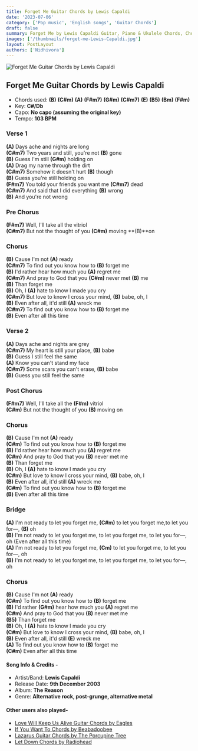 ```yaml
---
title: Forget Me Guitar Chords by Lewis Capaldi
date: '2023-07-06'
category: ['Pop music', 'English songs', 'Guitar Chords']
draft: false
summary: Forget Me by Lewis Capaldi Guitar, Piano & Ukulele Chords, Chords used - (B) (C#m) (A) (F#m7) (G#m) (C#m7) (E) (B5) (Bm) (F#m) Capo - No Capo , Key - C# Major
images: ['/thumbnails/forget-me-Lewis-Capaldi.jpg']
layout: PostLayout
authors: ['Nidhivora']
---
```


![Forget Me Guitar Chords by Lewis Capaldi](/thumbnails/forget-me-Lewis-Capaldi.jpg)
## Forget Me Guitar Chords by Lewis Capaldi

- Chords used: **(B)** **(C#m)** **(A)** **(F#m7)** **(G#m)** **(C#m7)** **(E)** **(B5)** **(Bm)** **(F#m)**
- Key: **C#/Db**
- Capo: **No capo (assuming the original key)**
- Tempo: **103 BPM**

### Verse 1

**(A)** Days ache and nights are long \
**(C#m7)** Two years and still, you're not **(B)** gone \
**(B)** Guess I'm still **(G#m)** holding on \
**(A)** Drag my name through the dirt \
**(C#m7)** Somehow it doesn't hurt **(B)** though \
**(B)** Guess you're still holding on \
**(F#m7)** You told your friends you want me **(C#m7)** dead \
**(C#m7)** And said that I did everything **(B)** wrong \
**(B)** And you're not wrong

### Pre Chorus

**(F#m7)** Well, I'll take all the vitriol \
**(C#m7)** But not the thought of you **(C#m)** moving **(B)**on

### Chorus

**(B)** Cause I'm not **(A)** ready \
**(C#m7)** To find out you know how to **(B)** forget me \
**(B)** I'd rather hear how much you **(A)** regret me \
**(C#m7)** And pray to God that you **(C#m)** never met **(B)** me \
**(B)** Than forget me \
**(B)** Oh, I **(A)** hate to know I made you cry \
**(C#m7)** But love to know I cross your mind, **(B)** babe, oh, I \
**(B)** Even aftеr all, it'd still **(A)** wreck me \
**(C#m7)** To find out you know how to **(B)** forget mе \
**(B)** Even after all this time

### Verse 2

**(A)** Days ache and nights are grey \
**(C#m7)** My heart is still your place, **(B)** babe \
**(B)** Guess I still feel the same \
**(A)** Know you can't stand my face \
**(C#m7)** Some scars you can't erase, **(B)** babe \
**(B)** Guess you still feel the same

### Post Chorus

**(F#m7)** Well, I'll take all the **(F#m)** vitriol \
**(C#m)** But not the thought of you **(B)** moving on

### Chorus

**(B)** Cause I'm not **(A)** ready \
**(C#m)** To find out you know how to **(B)** forget me \
**(B)** I'd rather hear how much you **(A)** regret me \
**(C#m)** And pray to God that you **(B)** never met me \
**(B)** Than forget me \
**(B)** Oh, I **(A)** hate to know I made you cry \
**(C#m)** But love to know I cross your mind, **(B)** babe, oh, I \
**(B)** Even aftеr all, it'd still **(A)** wreck me \
**(C#m)** To find out you know how to **(B)** forget mе \
**(B)** Even after all this time

### Bridge

**(A)** I'm not ready to let you forget me, **(C#m)** to let you forget me,to let you for—, **(B)** oh \
**(B)** I'm not ready to let you forget me, to let you forget me, to let you for—, oh (Even after all this time) \
**(A)** I'm not ready to let you forget me, **(Cm)** to let you forget me, to let you for—, oh \
**(B)** I'm not ready to let you forget me, to let you forget me, to let you for—, oh

### Chorus

**(B)** Cause I'm not **(A)** ready \
**(C#m)** To find out you know how to **(B)** forget me \
**(B)** I'd rather **(G#m)** hear how much you **(A)** regret me \
**(C#m)** And pray to God that you **(B)** never met me \
**(B5)** Than forget me \
**(B)** Oh, I **(A)** hate to know I made you cry \
**(C#m)** But love to know I cross your mind, **(B)** babe, oh, I \
**(B)** Even aftеr all, it'd still **(E)** wreck me \
**(A)** To find out you know how to **(B)** forget me \
**(C#m)** Even after all this time

#### Song Info & Credits -

- Artist/Band: **Lewis Capaldi**
- Release Date: **9th December 2003**
- Album: **The Reason**
- Genre: **Alternative rock, post-grunge, alternative metal**

#### Other users also played- 

- [Love Will Keep Us Alive Guitar Chords by Eagles](https://www.chordsco.com/chords/love-will-keep-us-alive-guitar-chords-by-eagles-chordsco)
- [If You Want To Chords by Beabadoobee](https://www.chordsco.com/chords/if-you-want-to-chords-by-beabadoobee)
- [Lazarus Guitar Chords by The Porcupine Tree](https://www.chordsco.com/chords/lazarus-guitar-chords-by-the-porcupine-tree)
- [Let Down Chords by Radiohead](https://www.chordsco.com/chords/let-down-chords-by-radiohead)
